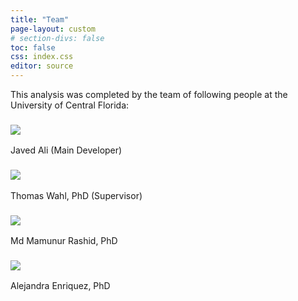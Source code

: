 ```yaml
---
title: "Team"
page-layout: custom
# section-divs: false
toc: false
css: index.css
editor: source
---
```


::: {.get-started .alt-background}

This analysis was completed by the team of following people at the University of Central Florida:

::: {.content-block}
::: {.features}

::: {.feature}
### ![](https://www.javedali.net/author/avatar_hufffe226e957f1b2290d587dc7c95d8a4_871284_270x270_fill_lanczos_center_2.PNG)
Javed Ali (Main Developer)

:::

::: {.feature}
### ![](https://core-lab.weebly.com/uploads/3/7/8/9/37890981/published/ucf-47983015.jpg?1632540250)
Thomas Wahl, PhD (Supervisor)

:::

::: {.feature}
### ![](https://core-lab.weebly.com/uploads/3/7/8/9/37890981/published/pic-mm-rashid.jpg?1586935282)
Md Mamunur Rashid, PhD

:::

::: {.feature}
### ![](https://core-lab.weebly.com/uploads/3/7/8/9/37890981/published/foto-alexrodriguez-1-239x300.jpg?1651870386)
Alejandra Enriquez, PhD

:::

:::
:::
:::



